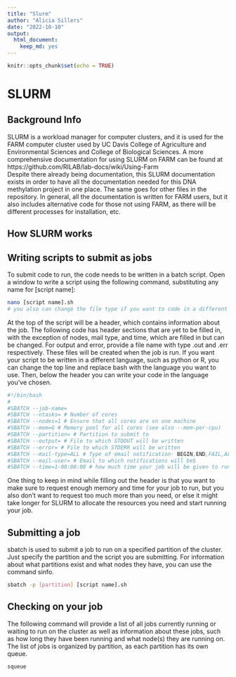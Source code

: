 ```yaml
---
title: "Slurm"
author: "Alicia Sillers"
date: "2022-10-10"
output:
  html_document: 
    keep_md: yes
---
```


```r
knitr::opts_chunk$set(echo = TRUE)
```

# SLURM

## Background Info

SLURM is a workload manager for computer clusters, and it is used for the FARM computer cluster used by UC Davis College of Agriculture and Environmental Sciences and College of Biological Sciences. A more comprehensive documentation for using SLURM on FARM can be found at https://github.com/RILAB/lab-docs/wiki/Using-Farm     
Despite there already being documentation, this SLURM documentation exists in order to have all the documentation needed for this DNA methylation project in one place. The same goes for other files in the repository. In general, all the documentation is written for FARM users, but it also includes alternative code for those not using FARM, as there will be different processes for installation, etc. 

## How SLURM works

## Writing scripts to submit as jobs

To submit code to run, the code needs to be written in a batch script. Open a window to write a script using the following command, substituting any name for [script name]:
```bash
nano [script name].sh
# you also can change the file type if you want to code in a different language. for example, you could write [script name].py for python
```

At the top of the script will be a header, which contains information about the job. The following code has header sections that are yet to be filled in, with the exception of nodes, mail type, and time, which are filled in but can be changed. For output and error, provide a file name with type .out and .err respectively. These files will be created when the job is run. If you want your script to be written in a different language, such as python or R, you can change the top line and replace bash with the language you want to use. Then, below the header you can write your code in the language you've chosen.
```bash
#!/bin/bash
#
#SBATCH --job-name=
#SBATCH --ntasks= # Number of cores
#SBATCH --nodes=1 # Ensure that all cores are on one machine
#SBATCH --mem=G # Memory pool for all cores (see also --mem-per-cpu)
#SBATCH --partition= # Partition to submit to
#SBATCH --output= # File to which STDOUT will be written
#SBATCH --error= # File to which STDERR will be written
#SBATCH --mail-type=ALL # Type of email notification- BEGIN,END,FAIL,ALL
#SBATCH --mail-user= # Email to which notifications will be$
#SBATCH --time=1-00:00:00 # how much time your job will be given to run
```

One thing to keep in mind while filling out the header is that you want to make sure to request enough memory and time for your job to run, but you also don't want to request too much more than you need, or else it might take longer for SLURM to allocate the resources you need and start running your job. 

## Submitting a job

sbatch is used to submit a job to run on a specified partition of the cluster. Just specify the partition and the script you are submitting. For information about what partitions exist and what nodes they have, you can use the command sinfo. 
```bash
sbatch -p [partition] [script name].sh
```

## Checking on your job

The following command will provide a list of all jobs currently running or waiting to run on the cluster as well as information about these jobs, such as how long they have been running and what node(s) they are running on. The list of jobs is organized by partition, as each partition has its own queue. 
```bash
squeue
```

